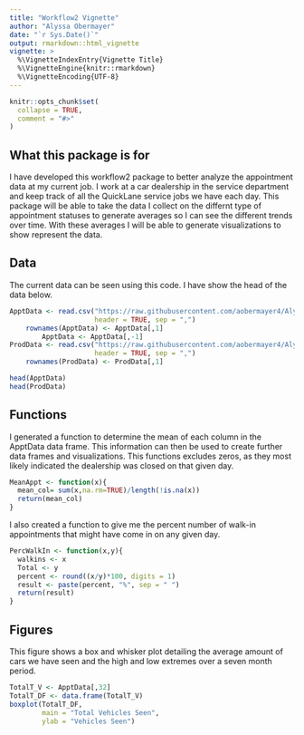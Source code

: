 ```yaml
---
title: "Workflow2 Vignette"
author: "Alyssa Obermayer"
date: "`r Sys.Date()`"
output: rmarkdown::html_vignette
vignette: >
  %\VignetteIndexEntry{Vignette Title}
  %\VignetteEngine{knitr::rmarkdown}
  %\VignetteEncoding{UTF-8}
---
```


```r
knitr::opts_chunk$set(
  collapse = TRUE,
  comment = "#>"
)
```

## What this package is for

I have developed this workflow2 package to better analyze the appointment data at my current job. I work at a car dealership in the service department and keep track of all the QuickLane service jobs we have each day. This package will be able to take the data I collect on the differnt type of appointment statuses to generate averages so I can see the different trends over time. With these averages I will be able to generate visualizations to show represent the data.

## Data

The current data can be seen using this code. I have show the head of the data below.

```r
ApptData <- read.csv("https://raw.githubusercontent.com/aobermayer4/AlyssaObRGit/master/ApptData.csv",
                     header = TRUE, sep = ",")
    rownames(ApptData) <- ApptData[,1]
        ApptData <- ApptData[,-1]
ProdData <- read.csv("https://raw.githubusercontent.com/aobermayer4/AlyssaObRGit/master/ProductivityData.csv",
                     header = TRUE, sep = ",")
    rownames(ProdData) <- ProdData[,1]
```
```r
head(ApptData)
head(ProdData)
```


## Functions

I generated a function to determine the mean of each column in the ApptData data frame. This information can then be used to create further data frames and visualizations. This functions excludes zeros, as they most likely indicated the dealership was closed on that given day.

```r
MeanAppt <- function(x){
  mean_col= sum(x,na.rm=TRUE)/length(!is.na(x))
  return(mean_col)
}
```

I also created a function to give me the percent number of walk-in appointments that might have come in on any given day.

```r
PercWalkIn <- function(x,y){
  walkins <- x
  Total <- y
  percent <- round((x/y)*100, digits = 1)
  result <- paste(percent, "%", sep = " ")
  return(result)
}
```


## Figures

This figure shows a box and whisker plot detailing the average amount of cars we have seen and the high and low extremes over a seven month period.

```r
TotalT_V <- ApptData[,32]
TotalT_DF <- data.frame(TotalT_V)
boxplot(TotalT_DF,
        main = "Total Vehicles Seen",
        ylab = "Vehicles Seen")
```


